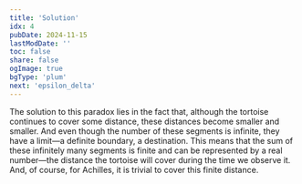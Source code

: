 ```yaml
---
title: 'Solution'
idx: 4
pubDate: 2024-11-15
lastModDate: ''
toc: false
share: false
ogImage: true
bgType: 'plum'
next: 'epsilon_delta'
---
```


The solution to this paradox lies in the fact that, although the tortoise continues to cover some distance, these distances become smaller and smaller.
And even though the number of these segments is infinite, they have a limit—a definite boundary, a destination.
This means that the sum of these infinitely many segments is finite and can be represented by a real number—the distance the tortoise will cover during the time we observe it.
And, of course, for Achilles, it is trivial to cover this finite distance.
